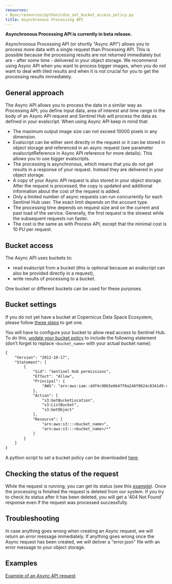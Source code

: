 ```yaml
---
resources:
- Byoc/resources/python/cdse_set_bucket_access_policy.py
title: Asynchronous Processing API
---
```


**Asynchronous Processing API is currently in beta release.**

Asynchronous Processing API (or shortly \"Async API\") allows you to
process more data with a single request than Processing API. This is
possible because the processing results are not returned immediately but
are - after some time - delivered in your object storage. We recommend
using Async API when you want to process bigger images, when you do not
want to deal with tiled results and when it is not crucial for you to
get the processing results immediately.

## General approach

The Async API allows you to process the data in a similar way as
Processing API; you define input data, area of interest and time range
in the body of an Async API request and Sentinel Hub will process the
data as defined in your evalscript. When using Async API keep in mind
that:

-   The maximum output image size can not exceed 10000 pixels in any
    dimension.
-   Evalscript can be either sent directly in the request or it can be
    stored in object storage and referenced in an async request (see
    parameter evalscriptReference in Async API reference for more
    details). This allows you to use bigger evalscripts.
-   The processing is asynchronous, which means that you do not get
    results in a response of your request. Instead they are delivered in
    your object storage.
-   A copy of your Async API request is also stored in your object
    storage. After the request is processed, the copy is updated and
    additional information about the cost of the request is added.
-   Only a limited number of async requests can run concurrently for
    each Sentinel Hub user. The exact limit depends on the account type.
-   The processing time depends on request size and on the current and
    past load of the service. Generally, the first request is the
    slowest while the subsequent requests run faster.
-   The cost is the same as with Process API, except that the minimal
    cost is 10 PU per request.

## Bucket access

The Async API uses buckets to:

-   read evalscript from a bucket (this is optional because an
    evalscript can also be provided directly in a request),
-   write results of processing to a bucket.

One bucket or different buckets can be used for these purposes.

## Bucket settings

If you do not yet have a bucket at Copernicus Data Space Ecosystem,
please follow [these
steps](https://creodias.docs.cloudferro.com/en/latest/s3/Create-S3-bucket-and-use-it-in-Sentinel-Hub-requests.html){target="_blank"}
to get one.

You will have to configure your bucket to allow read access to Sentinel
Hub. To do this, [update your bucket
policy](https://creodias.docs.cloudferro.com/en/latest/s3/Bucket-sharing-using-s3-bucket-policy-on-Creodias.html#setting-a-policy-on-the-bucket){target="_blank"}
to include the following statement (don't forget to replace
`<bucket_name>` with your actual bucket name):

``` default
{
    "Version": "2012-10-17",
    "Statement": [
        {
            "Sid": "Sentinel Hub permissions",
            "Effect": "Allow",
            "Principal": {
                "AWS": "arn:aws:iam::ddf4c98b5e6647f0a246f0624c8341d9:root"
            },
            "Action": [
                "s3:GetBucketLocation",
                "s3:ListBucket",
                "s3:GetObject"
            ],
            "Resource": [
                "arn:aws:s3:::<bucket_name>",
                "arn:aws:s3:::<bucket_name>/*"
            ]
        }
    ]
}
```

A python script to set a bucket policy can be downloaded
[here](/APIs/SentinelHub/Byoc/resources/python/cdse_set_bucket_access_policy.py).

## Checking the status of the request

While the request is running, you can get its status (see this
[example](/APIs/SentinelHub/AsyncProcess/Examples.qmd#get-information-about-your-asynchronous-processing-request)).
Once the processing is finished the request is deleted from our system.
If you try to check its status after it has been deleted, you will get a
\'404 Not Found\' response even if the request was processed
successfully.

## Troubleshooting

In case anything goes wrong when creating an Async request, we will
return an error message immediately. If anything goes wrong once the
Async request has been created, we will deliver a \"error.json\" file
with an error message to your object storage.

## Examples

[Example of an Async API
request](/APIs/SentinelHub/AsyncProcess/Examples.qmd)
